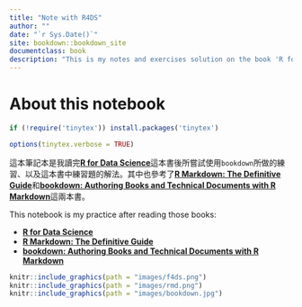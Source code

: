 ```yaml
--- 
title: "Note with R4DS"
author: ""
date: "`r Sys.Date()`"
site: bookdown::bookdown_site
documentclass: book
description: "This is my notes and exercises solution on the book 'R for Data Science'"
---
```


# About this notebook {-}

```r
if (!require('tinytex')) install.packages('tinytex')

options(tinytex.verbose = TRUE)
```

這本筆記本是我讀完[**R for Data Science**](https://r4ds.had.co.nz)這本書後所嘗試使用`bookdown`所做的練習、以及這本書中練習題的解法。其中也參考了[**R Markdown: The Definitive Guide**](https://bookdown.org/yihui/rmarkdown/)和[**bookdown: Authoring Books and Technical Documents with R Markdown**](https://bookdown.org/yihui/bookdown/)這兩本書。

This notebook is my practice after reading those books:

- [**R for Data Science**](https://r4ds.had.co.nz)
- [**R Markdown: The Definitive Guide**](https://bookdown.org/yihui/rmarkdown/)
- [**bookdown: Authoring Books and Technical Documents with R Markdown**](https://bookdown.org/yihui/bookdown/)

```r
knitr::include_graphics(path = "images/f4ds.png")
knitr::include_graphics(path = "images/rmd.png")
knitr::include_graphics(path = "images/bookdown.jpg")
```

